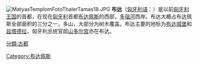 [[File:MatyasTemplomFotoThalerTamas18.JPG|thumb]]
'''布达'''（[[匈牙利语|匈牙利语]]：'''{{lang|hu|Buda}}'''）是以前[[匈牙利王国|匈牙利王国]]的首都，在现在[[匈牙利|匈牙利]]首都[[布达佩斯|布达佩斯]]的西部，[[多瑙河|多瑙河]]西岸。布达大概占布达佩斯全部面积的三分之一，多山，大部分为树木覆盖。布达主要的地标为[[布达城堡|布达城堡]]和[[兹塔德拉|兹塔德拉]]，匈牙利总统官邸[[山多尔宫|山多尔宫]]亦在布达。

{{commonscat}}
{{coord|display=title}}
{{Hungary-geo-stub}}
{{normdaten}}
[[Category:布达佩斯|Category:布达佩斯]]
[[分類:古都|分類:古都]]